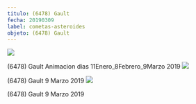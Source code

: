 ```yaml
---
titulo: (6478) Gault
fecha: 20190309
label: cometas-asteroides
objeto: (6478) Gault
---
```


<img src="https://astroccd.files.wordpress.com/2019/03/11enero_8febrero_9marzo.gif" />

(6478) Gault Animacion dias 11Enero_8Febrero_9Marzo 2019
<img src="https://astroccd.files.wordpress.com/2019/03/6478-gault_20190209_i88.jpg" />

(6478) Gault 9 Marzo 2019
<img src="https://astroccd.files.wordpress.com/2019/03/6478-gault._20190209_i88.jpg" />

(6478) Gault 9 Marzo 2019